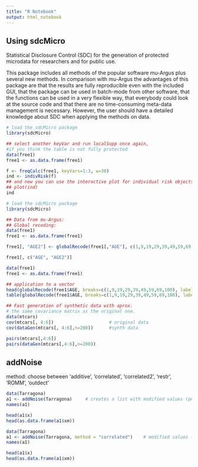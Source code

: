```yaml
---
title: "R Notebook"
output: html_notebook
---
```


## Using sdcMicro
Statistical Disclosure Control (SDC) for the generation of protected microdata for researchers and for public use.

This package includes all methods of the popular software mu-Argus plus several new methods. In comparison with mu-Argus the advantages of this package are that the results are fully reproducible even with the included GUI, that the package can be used in batch-mode from other software, that the functions can be used in a very flexible way, that everybody could look at the source code and that there are no time-consuming meta-data management is necessary. However, the user should have a detailed knowledge about SDC when applying the methods on data.

```r
# load the sdcMicro package
library(sdcMicro)

## select another keyVar and run localSupp once again,
#if you think the table is not fully protected
data(free1)
free1 <- as.data.frame(free1)

f <- freqCalc(free1, keyVars=1:3, w=30)
ind <- indivRisk(f)
## and now you can use the interactive plot for individual risk objects:
## plot(ind)
ind
```



```r
# load the sdcMicro package
library(sdcMicro)

## Data from mu-Argus:
## Global recoding:
data(free1)
free1 <- as.data.frame(free1)

free1[, "AGE2"] <- globalRecode(free1[,"AGE"], c(1,9,19,29,39,49,59,69,100), labels=1:8)


```

```r
free1[, c("AGE", "AGE2")]
```



```r
data(free1)
free1 <- as.data.frame(free1)

## application to a vector
head(globalRecode(free1$AGE, breaks=c(1,9,19,29,39,49,59,69,100), labels=1:8))
table(globalRecode(free1$AGE, breaks=c(1,9,19,29,39,49,59,69,100), labels=1:8))
```

```r
## Fast generation of synthetic data with aprox.
# the same covariance matrix as the original one.
data(mtcars)
cov(mtcars[, 4:6])                     # original data
cov(dataGen(mtcars[, 4:6],n=200))      #synth data

pairs(mtcars[,4:6])
pairs(dataGen(mtcars[,4:6],n=200))
```

## addNoise
method: choose between ‘additive’, ‘correlated’, ‘correlated2’, ‘restr’, ‘ROMM’, ‘outdect’

```r
data(Tarragona)
a1 <- addNoise(Tarragona)     # creates a list with modified values (perturbed data)
names(a1)

head(a1$x)
head(as.data.frame(a1$xm))
```

```r
data(Tarragona)
a1 <- addNoise(Tarragona, method = "correlated")    # modified values (perturbed data)
names(a1)

head(a1$x)
head(as.data.frame(a1$xm))
```
